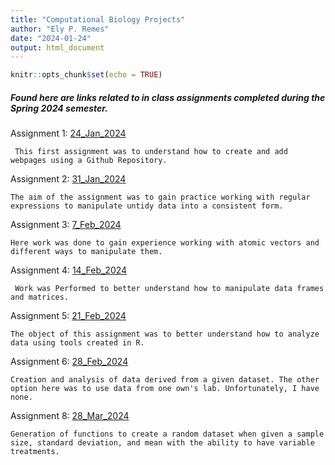```yaml
---
title: "Computational Biology Projects"
author: "Ely P. Remes"
date: "2024-01-24"
output: html_document
---
```


```r
knitr::opts_chunk$set(echo = TRUE)
```

##### Found here are links related to in class assignments completed during the Spring 2024 semester.


Assignment 1: [24_Jan_2024](Homework_02.html)   

     This first assignment was to understand how to create and add webpages using a Github Repository.


Assignment 2: [31_Jan_2024](Homework_03.html)

    The aim of the assignment was to gain practice working with regular expressions to manipulate untidy data into a consistent form.


Assignment 3: [7_Feb_2024](Homework_04.html)

    Here work was done to gain experience working with atomic vectors and different ways to manipulate them.
    
    
Assignment 4: [14_Feb_2024](Homework_05.html)


     Work was Performed to better understand how to manipulate data frames and matrices.


Assignment 5: [21_Feb_2024](Homework_06.html)
    
    
    The object of this assignment was to better understand how to analyze data using tools created in R.  
    
    
Assignment 6: [28_Feb_2024](Homework_07.html)

    Creation and analysis of data derived from a given dataset. The other option here was to use data from one own's lab. Unfortunately, I have none.
    

Assignment 8: [28_Mar_2024](Homework_09.html)

    Generation of functions to create a random dataset when given a sample size, standard deviation, and mean with the ability to have variable treatments. 